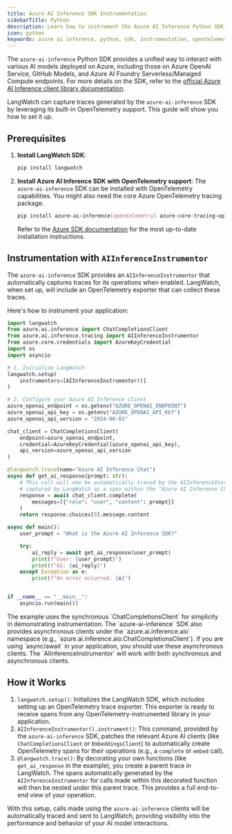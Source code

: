```yaml
---
title: Azure AI Inference SDK Instrumentation
sidebarTitle: Python
description: Learn how to instrument the Azure AI Inference Python SDK with LangWatch.
icon: python
keywords: azure ai inference, python, sdk, instrumentation, opentelemetry, langwatch, tracing
---
```


The `azure-ai-inference` Python SDK provides a unified way to interact with various AI models deployed on Azure, including those on Azure OpenAI Service, GitHub Models, and Azure AI Foundry Serverless/Managed Compute endpoints. For more details on the SDK, refer to the [official Azure AI Inference client library documentation](https://learn.microsoft.com/en-us/python/api/overview/azure/ai-inference-readme?view=azure-python-preview).

LangWatch can capture traces generated by the `azure-ai-inference` SDK by leveraging its built-in OpenTelemetry support. This guide will show you how to set it up.

## Prerequisites

1.  **Install LangWatch SDK**:
    ```bash
    pip install langwatch
    ```

2.  **Install Azure AI Inference SDK with OpenTelemetry support**:
    The `azure-ai-inference` SDK can be installed with OpenTelemetry capabilities. You might also need the core Azure OpenTelemetry tracing package.
    ```bash
    pip install azure-ai-inference[opentelemetry] azure-core-tracing-opentelemetry
    ```
    Refer to the [Azure SDK documentation](https://learn.microsoft.com/en-us/python/api/overview/azure/ai-inference-readme?view=azure-python-preview#install-the-package) for the most up-to-date installation instructions.

## Instrumentation with `AIInferenceInstrumentor`

The `azure-ai-inference` SDK provides an `AIInferenceInstrumentor` that automatically captures traces for its operations when enabled. LangWatch, when set up, will include an OpenTelemetry exporter that can collect these traces.

Here's how to instrument your application:

```python
import langwatch
from azure.ai.inference import ChatCompletionsClient
from azure.ai.inference.tracing import AIInferenceInstrumentor
from azure.core.credentials import AzureKeyCredential
import os
import asyncio

# 1. Initialize LangWatch
langwatch.setup(
    instrumentors=[AIInferenceInstrumentor()]
)

# 2. Configure your Azure AI Inference client
azure_openai_endpoint = os.getenv("AZURE_OPENAI_ENDPOINT")
azure_openai_api_key = os.getenv("AZURE_OPENAI_API_KEY")
azure_openai_api_version = "2024-06-01"

chat_client = ChatCompletionsClient(
    endpoint=azure_openai_endpoint,
    credential=AzureKeyCredential(azure_openai_api_key),
    api_version=azure_openai_api_version
)

@langwatch.trace(name="Azure AI Inference Chat")
async def get_ai_response(prompt: str):
    # This call will now be automatically traced by the AIInferenceInstrumentor and
    # captured by LangWatch as a span within the "Azure AI Inference Chat" trace.
    response = await chat_client.complete(
        messages=[{"role": "user", "content": prompt}]
    )
    return response.choices[0].message.content

async def main():
    user_prompt = "What is the Azure AI Inference SDK?"

    try:
        ai_reply = await get_ai_response(user_prompt)
        print(f"User: {user_prompt}")
        print(f"AI: {ai_reply}")
    except Exception as e:
        print(f"An error occurred: {e}")


if __name__ == "__main__":
    asyncio.run(main())

```

<Note>
The example uses the synchronous `ChatCompletionsClient` for simplicity in demonstrating instrumentation. The `azure-ai-inference` SDK also provides asynchronous clients under the `azure.ai.inference.aio` namespace (e.g., `azure.ai.inference.aio.ChatCompletionsClient`). If you are using `async/await` in your application, you should use these asynchronous clients. The `AIInferenceInstrumentor` will work with both synchronous and asynchronous clients.
</Note>

## How it Works

1.  `langwatch.setup()`: Initializes the LangWatch SDK, which includes setting up an OpenTelemetry trace exporter. This exporter is ready to receive spans from any OpenTelemetry-instrumented library in your application.
2.  `AIInferenceInstrumentor().instrument()`: This command, provided by the `azure-ai-inference` SDK, patches the relevant Azure AI clients (like `ChatCompletionsClient` or `EmbeddingsClient`) to automatically create OpenTelemetry spans for their operations (e.g., a `complete` or `embed` call).
3.  `@langwatch.trace()`: By decorating your own functions (like `get_ai_response` in the example), you create a parent trace in LangWatch. The spans automatically generated by the `AIInferenceInstrumentor` for calls made within this decorated function will then be nested under this parent trace. This provides a full end-to-end view of your operation.

With this setup, calls made using the `azure-ai-inference` clients will be automatically traced and sent to LangWatch, providing visibility into the performance and behavior of your AI model interactions.
